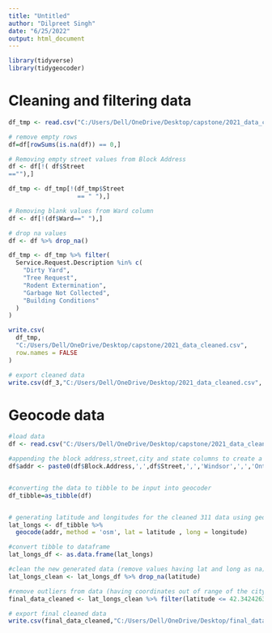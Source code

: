 ---
title: "Untitled"
author: "Dilpreet Singh"
date: "6/25/2022"
output: html_document
---

```{r}
library(tidyverse)
library(tidygeocoder)
```

# Cleaning and filtering data

```{r}
df_tmp <- read.csv("C:/Users/Dell/OneDrive/Desktop/capstone/2021_data_cleaned.csv")

# remove empty rows
df=df[rowSums(is.na(df)) == 0,]

# Removing empty street values from Block Address
df <- df[!( df$Street
==""),]

df_tmp <- df_tmp[!(df_tmp$Street
                   == " "),]

# Removing blank values from Ward column
df <- df[!(df$Ward==" "),]

# drop na values
df <- df %>% drop_na()

df_tmp <- df_tmp %>% filter(
  Service.Request.Description %in% c(
    "Dirty Yard",
    "Tree Request",
    "Rodent Extermination",
    "Garbage Not Collected",
    "Building Conditions"
  )
)

write.csv(
  df_tmp,
  "C:/Users/Dell/OneDrive/Desktop/capstone/2021_data_cleaned.csv",
  row.names = FALSE
)

# export cleaned data
write.csv(df_3,"C:/Users/Dell/OneDrive/Desktop/2021_data_cleaned.csv", row.names = FALSE)

```

# Geocode data

```{r}
#load data
df <- read.csv("C:/Users/Dell/OneDrive/Desktop/capstone/2021_data_cleaned.csv")

#appending the block address,street,city and state columns to create a new column for address (as per tidygeocoder format)
df$addr <- paste0(df$Block.Address,',',df$Street,',','Windsor',',','Ontario')


#converting the data to tibble to be input into geocoder
df_tibble=as_tibble(df)


# generating latitude and longitudes for the cleaned 311 data using geocoder
lat_longs <- df_tibble %>%
  geocode(addr, method = 'osm', lat = latitude , long = longitude)

#convert tibble to dataframe
lat_longs_df <- as.data.frame(lat_longs)

#clean the new generated data (remove values having lat and long as na)
lat_longs_clean <- lat_longs_df %>% drop_na(latitude)

#remove outliers from data (having coordinates out of range of the city of Windsor)
final_data_cleaned <- lat_longs_clean %>% filter(latitude <= 42.34242631)

# export final cleaned data
write.csv(final_data_cleaned,"C:/Users/Dell/OneDrive/Desktop/final_data_2021.csv", row.names = FALSE)
```


